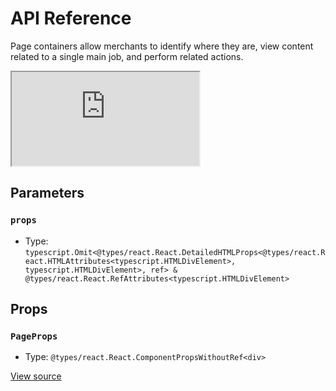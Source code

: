 # API Reference

Page containers allow merchants to identify where they are, view content related to a single main job, and perform related actions.

<iframe src="https://620e870c28c4ae003a705d42-sxpurtgelw.chromatic.com/?path=/story/shoreline-components-page--playground&full=1&shortcuts=false&singleStory=true" 
        style={{"width":"100%","height":600,"border":0,"borderRadius":4}}></iframe>

## Parameters

### `props`

- Type: `typescript.Omit<@types/react.React.DetailedHTMLProps<@types/react.React.HTMLAttributes<typescript.HTMLDivElement>, typescript.HTMLDivElement>, ref> & @types/react.React.RefAttributes<typescript.HTMLDivElement>`

## Props

### `PageProps`

- Type: `@types/react.React.ComponentPropsWithoutRef<div>`

[View source](https://github.com/vtex/shoreline/blob/515ddbbc2/packages/components/src/page/page.tsx#L17)
